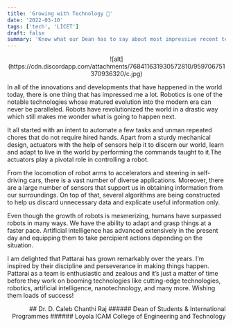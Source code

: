 ```yaml
---
title: 'Growing with Technology 🦾'
date: '2022-03-10'
tags: ['tech', 'LICET']
draft: false
summary: 'Know what our Dean has to say about most impressive recent technology advancements'
---
```


<div align="center">
  ![alt](https://cdn.discordapp.com/attachments/768411631930572810/959706751370936320/c.jpg)
</div>

In all of the innovations and developments that have happened in the world today, there is one thing that has impressed me a lot. Robotics is one of the notable technologies whose matured evolution into the modern era can never be paralleled. Robots have revolutionized the world in a drastic way which still makes me wonder what is going to happen next.

It all started with an intent to automate a few tasks and unman repeated chores that do not require hired hands. Apart from a sturdy mechanical design, actuators with the help of sensors help it to discern our world, learn and adapt to live in the world by performing the commands taught to it.The actuators play a pivotal role in controlling a robot.

From the locomotion of robot arms to accelerators and steering in self-driving cars, there is a vast number of diverse applications. Moreover, there are a large number of sensors that support us in obtaining information from our surroundings. On top of that, several algorithms are being constructed to help us discard unnecessary data and explicate useful information only.

Even though the growth of robots is mesmerizing, humans have surpassed robots in many ways. We have the ability to adapt and grasp things at a faster pace. Artificial intelligence has advanced extensively in the present day and equipping them to take percipient actions depending on the situation.

I am delighted that Pattarai has grown remarkably over the years. I’m inspired by their discipline and perseverance in making things happen. Pattarai as a team is enthusiastic and zealous and it’s just a matter of time before they work on booming technologies like cutting-edge technologies, robotics, artificial intelligence, nanotechnology, and many more. Wishing them loads of success!

<div align="right">
## Dr. D. Caleb Chanthi Raj
###### Dean of Students & International Programmes
###### Loyola ICAM College of Engineering and Technology

</div>
